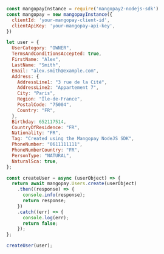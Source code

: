 ```javascript NodeJS  
const mangopayInstance = require('mangopay2-nodejs-sdk')
const mangopay = new mangopayInstance({
  clientId: 'your-mangopay-client-id',
  clientApiKey: 'your-mangopay-api-key',
})

let user = {
  UserCategory: "OWNER",
  TermsAndConditionsAccepted: true,
  FirstName: "Alex",
  LastName: "Smith",
  Email: "alex.smith@example.com",
  Address: {
    AddressLine1: "3 rue de la Cité",
    AddressLine2: "Appartement 7",
    City: "Paris",
    Region: "Île-de-France",
    PostalCode: "75004",
    Country: "FR",
  },
  Birthday: 652117514,
  CountryOfResidence: "FR",
  Nationality: "FR",
  Tag: "Created using the Mangopay NodeJS SDK",
  PhoneNumber: "0611111111",
  PhoneNumberCountry: "FR",
  PersonType: "NATURAL",
  NaturalSca: true,
};

const createUser = async (userObject) => {
  return await mangopay.Users.create(userObject)
    .then((response) => {
      console.info(response);
      return response;
    })
    .catch((err) => {
      console.log(err);
      return false;
    });
};

createUser(user);
```